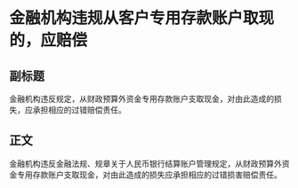# 金融机构违规从客户专用存款账户取现的，应赔偿
## 副标题
金融机构违反规定，从财政预算外资金专用存款账户支取现金，对由此造成的损失，应承担相应的过错赔偿责任。
## 正文
金融机构违反金融法规、规章关于人民币银行结算账户管理规定，从财政预算外资金专用存款账户支取现金，对由此造成的损失应承担相应的过错损害赔偿责任。